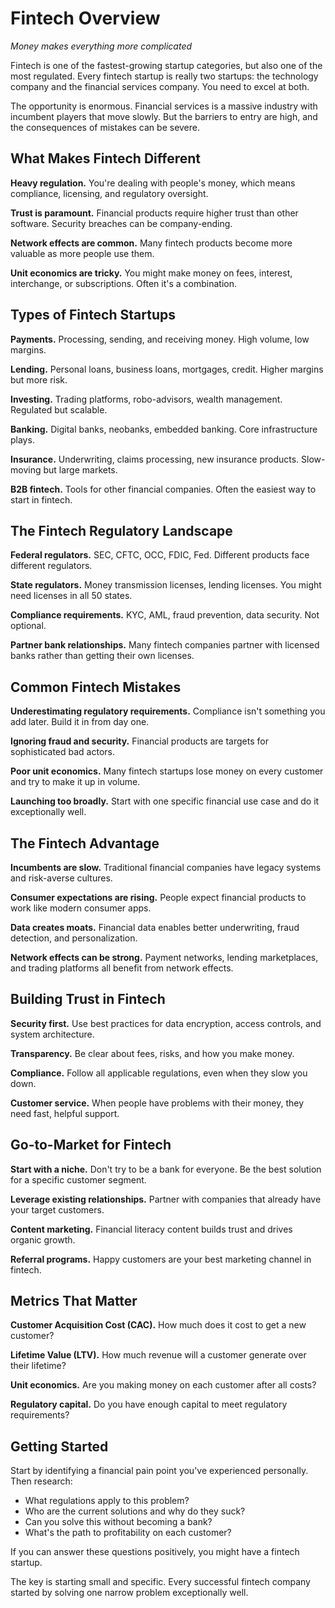 # Fintech Overview

*Money makes everything more complicated*

Fintech is one of the fastest-growing startup categories, but also one of the most regulated. Every fintech startup is really two startups: the technology company and the financial services company. You need to excel at both.

The opportunity is enormous. Financial services is a massive industry with incumbent players that move slowly. But the barriers to entry are high, and the consequences of mistakes can be severe.

## What Makes Fintech Different

**Heavy regulation.** You're dealing with people's money, which means compliance, licensing, and regulatory oversight.

**Trust is paramount.** Financial products require higher trust than other software. Security breaches can be company-ending.

**Network effects are common.** Many fintech products become more valuable as more people use them.

**Unit economics are tricky.** You might make money on fees, interest, interchange, or subscriptions. Often it's a combination.

## Types of Fintech Startups

**Payments.** Processing, sending, and receiving money. High volume, low margins.

**Lending.** Personal loans, business loans, mortgages, credit. Higher margins but more risk.

**Investing.** Trading platforms, robo-advisors, wealth management. Regulated but scalable.

**Banking.** Digital banks, neobanks, embedded banking. Core infrastructure plays.

**Insurance.** Underwriting, claims processing, new insurance products. Slow-moving but large markets.

**B2B fintech.** Tools for other financial companies. Often the easiest way to start in fintech.

## The Fintech Regulatory Landscape

**Federal regulators.** SEC, CFTC, OCC, FDIC, Fed. Different products face different regulators.

**State regulators.** Money transmission licenses, lending licenses. You might need licenses in all 50 states.

**Compliance requirements.** KYC, AML, fraud prevention, data security. Not optional.

**Partner bank relationships.** Many fintech companies partner with licensed banks rather than getting their own licenses.

## Common Fintech Mistakes

**Underestimating regulatory requirements.** Compliance isn't something you add later. Build it in from day one.

**Ignoring fraud and security.** Financial products are targets for sophisticated bad actors.

**Poor unit economics.** Many fintech startups lose money on every customer and try to make it up in volume.

**Launching too broadly.** Start with one specific financial use case and do it exceptionally well.

## The Fintech Advantage

**Incumbents are slow.** Traditional financial companies have legacy systems and risk-averse cultures.

**Consumer expectations are rising.** People expect financial products to work like modern consumer apps.

**Data creates moats.** Financial data enables better underwriting, fraud detection, and personalization.

**Network effects can be strong.** Payment networks, lending marketplaces, and trading platforms all benefit from network effects.

## Building Trust in Fintech

**Security first.** Use best practices for data encryption, access controls, and system architecture.

**Transparency.** Be clear about fees, risks, and how you make money.

**Compliance.** Follow all applicable regulations, even when they slow you down.

**Customer service.** When people have problems with their money, they need fast, helpful support.

## Go-to-Market for Fintech

**Start with a niche.** Don't try to be a bank for everyone. Be the best solution for a specific customer segment.

**Leverage existing relationships.** Partner with companies that already have your target customers.

**Content marketing.** Financial literacy content builds trust and drives organic growth.

**Referral programs.** Happy customers are your best marketing channel in fintech.

## Metrics That Matter

**Customer Acquisition Cost (CAC).** How much does it cost to get a new customer?

**Lifetime Value (LTV).** How much revenue will a customer generate over their lifetime?

**Unit economics.** Are you making money on each customer after all costs?

**Regulatory capital.** Do you have enough capital to meet regulatory requirements?

## Getting Started

Start by identifying a financial pain point you've experienced personally. Then research:
- What regulations apply to this problem?
- Who are the current solutions and why do they suck?
- Can you solve this without becoming a bank?
- What's the path to profitability on each customer?

If you can answer these questions positively, you might have a fintech startup.

The key is starting small and specific. Every successful fintech company started by solving one narrow problem exceptionally well.
